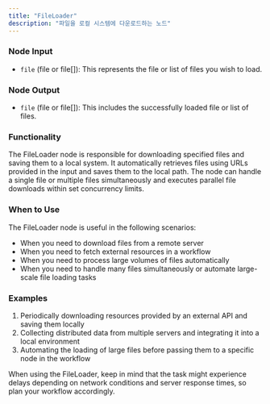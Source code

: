 ```yaml
---
title: "FileLoader"
description: "파일을 로컬 시스템에 다운로드하는 노드"
---
```

### Node Input

- `file` (file or file[]): This represents the file or list of files you wish to load.

### Node Output

- `file` (file or file[]): This includes the successfully loaded file or list of files.

### Functionality

The FileLoader node is responsible for downloading specified files and saving them to a local system. It automatically retrieves files using URLs provided in the input and saves them to the local path. The node can handle a single file or multiple files simultaneously and executes parallel file downloads within set concurrency limits.

### When to Use

The FileLoader node is useful in the following scenarios:

- When you need to download files from a remote server
- When you need to fetch external resources in a workflow
- When you need to process large volumes of files automatically
- When you need to handle many files simultaneously or automate large-scale file loading tasks

### Examples

1. Periodically downloading resources provided by an external API and saving them locally
2. Collecting distributed data from multiple servers and integrating it into a local environment
3. Automating the loading of large files before passing them to a specific node in the workflow

<Info>
  When using the FileLoader, keep in mind that the task might experience delays depending on network conditions and server response times, so plan your workflow accordingly.
</Info>